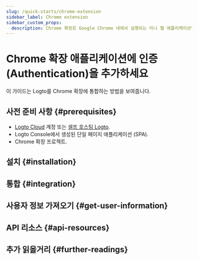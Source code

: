 ```yaml
---
slug: /quick-starts/chrome-extension
sidebar_label: Chrome extension
sidebar_custom_props:
  description: Chrome 확장은 Google Chrome 내에서 실행되는 미니 웹 애플리케이션입니다.
---
```




# Chrome 확장 애플리케이션에 인증 (Authentication)을 추가하세요

이 가이드는 Logto를 Chrome 확장에 통합하는 방법을 보여줍니다.

<GuideTip />

## 사전 준비 사항 \{#prerequisites}

- [Logto Cloud](https://cloud.logto.io) 계정 또는 [셀프 호스팅 Logto](/introduction/set-up-logto-oss).
- Logto Console에서 생성된 단일 페이지 애플리케이션 (SPA).
- Chrome 확장 프로젝트.

## 설치 \{#installation}

<Installation />

## 통합 \{#integration}

<Integration />

## 사용자 정보 가져오기 \{#get-user-information}

<GetUserInformation package="@logto/chrome-extension" />

## API 리소스 \{#api-resources}

<ApiResources package="@logto/chrome-extension" />

## 추가 읽을거리 \{#further-readings}

<FurtherReadings />
